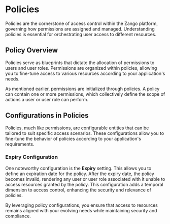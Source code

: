 # Policies

Policies are the cornerstone of access control within the Zango platform, governing how permissions are assigned and managed. Understanding policies is essential for orchestrating user access to different resources.

## Policy Overview

Policies serve as blueprints that dictate the allocation of permissions to users and user roles. Permissions are organized within policies, allowing you to fine-tune access to various resources according to your application's needs.

As mentioned earlier, permissions are initialized through policies. A policy can contain one or more permissions, which collectively define the scope of actions a user or user role can perform.

## Configurations in Policies

Policies, much like permissions, are configurable entities that can be tailored to suit specific access scenarios. These configurations allow you to fine-tune the behavior of policies according to your application's requirements.

### Expiry Configuration

One noteworthy configuration is the **Expiry** setting. This allows you to define an expiration date for the policy. After the expiry date, the policy becomes invalid, rendering any user or user role associated with it unable to access resources granted by the policy. This configuration adds a temporal dimension to access control, enhancing the security and relevance of policies.

By leveraging policy configurations, you ensure that access to resources remains aligned with your evolving needs while maintaining security and compliance.